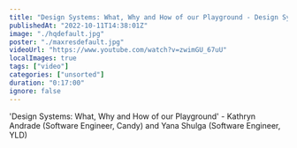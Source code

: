 ```yaml
---
title: "Design Systems: What, Why and How of our Playground - Design Systems London #2 - September 2022"
publishedAt: "2022-10-11T14:38:01Z"
image: "./hqdefault.jpg"
poster: "./maxresdefault.jpg"
videoUrl: "https://www.youtube.com/watch?v=zwimGU_67uU"
localImages: true
tags: ["video"]
categories: ["unsorted"]
duration: "0:17:00"
ignore: false
---
```

'Design Systems: What, Why and How of our Playground' - Kathryn Andrade (Software Engineer, Candy) and Yana Shulga (Software Engineer, YLD)
